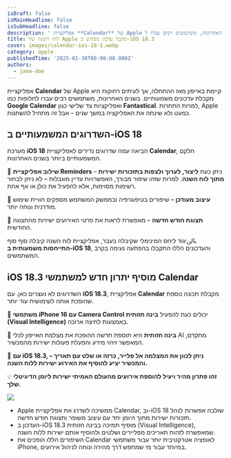 ```yaml
---
isDraft: false
isMainHeadline: false
isSubHeadline: false
description: ' אפליקציית **Calendar** של Apple קיימת באייפון מאז ההתחלה, אך לעיתים רחוקות היא מקבלת עדכונים משמעותיים. בשנים האחרונות, משתמשים רבים עברו ל'
title: לוח השנה של Apple מקבל עדכון מפתיע ב-iOS 18.3
cover: images/calendar-ios-18-1.webp
category: apple
publishedTime: '2025-01-30T00:00:00.000Z'
authors:
  - jane-doe
---
```


אפליקציית **Calendar** של Apple קיימת באייפון מאז ההתחלה, אך לעיתים רחוקות היא מקבלת עדכונים משמעותיים. בשנים האחרונות, משתמשים רבים עברו לחלופות כמו **Google Calendar** ואפליקציות צד שלישי כגון **Fantastical**. למרות התחרות, Apple כמעט ולא שינתה את האפליקציה במשך שנים – אבל זה מתחיל להשתנות.

## **השדרוגים המשמעותיים ב-iOS 18**

מערכת **iOS 18** הביאה עמה שדרוגים נדירים לאפליקציית **Calendar**, חלקם המשמעותיים ביותר בשנים האחרונות.

🔹 **שילוב אפליקציית Reminders** – ניתן כעת **ליצור, לערוך ולצפות בתזכורות ישירות מתוך לוח השנה**. למרות שזהו שיפור מבורך, האפשרויות עדיין מוגבלות – לא ניתן לבחור רשימות מסוימות, אלא להפעיל את כולן או אף אחת.

🔹 **עיצוב מעודכן** – שיפורים בטיפוגרפיה ובממשק המשתמש מספקים חוויית שימוש מודרנית ונוחה יותר.

🔹 **תצוגת חודש חדשה** – מאפשרת לראות את פרטי האירועים ישירות מהתצוגה החודשית.

بالنיגוד ליחס המינימלי שקיבלה בעבר, אפליקציית לוח השנה קיבלה סוף סוף **התייחסות משמעותית ב-iOS 18**, והעדכונים הללו התקבלו בהפתעה נעימה בקרב המשתמשים.

## **iOS 18.3 מוסיף יתרון חדש למשתמשי Calendar**

השדרוגים לא נעצרים כאן. עם **iOS 18.3**, אפליקציית **Calendar** מקבלת תכונה נוספת שהופכת אותה לשימושית עוד יותר.

📱 **משתמשי iPhone 16 עם Camera Control** יכולים כעת להפעיל **בינה חזותית (Visual Intelligence)** באמצעות לחיצה ארוכה.

🧠 **בינה חזותית** היא תוספת חדשה ההופכת את מצלמת האייפון לכלי AI מתקדם, המאפשר זיהוי מידע והפעלת פעולות ישירות מהמכשיר.

📅 **עם iOS 18.3, ניתן לכוון את המצלמה אל פלייר, כרזה או שלט עם תאריך – והמכשיר יציע להוסיף את האירוע ישירות ללוח השנה.**

💡 **זהו פתרון מהיר ויעיל להוספת אירועים מהעולם האמיתי ישירות ליומן הדיגיטלי שלך.**

![](images/ios18-3-visual-intelligence-calendar-1.webp)

- Apple ממשיכה לשדרג את אפליקציית Calendar, וב-iOS 18 שולבה אפשרות לנהל תזכורות ישירות מתוך היומן יחד עם עיצוב משופר ותצוגת חודש חדשה.
- העדכון ב-iOS 18.3 מוסיף תמיכה בבינה חזותית (Visual Intelligence), שמאפשרת לזהות תאריכים מפליירים ושלטים ולהוסיף אותם ישירות ללוח השנה.
- השיפורים הללו הופכים את Calendar לאופציה אטרקטיבית יותר עבור משתמשי iPhone, במיוחד עבור מי שמחפש דרך מהירה ונוחה לניהול אירועים.
